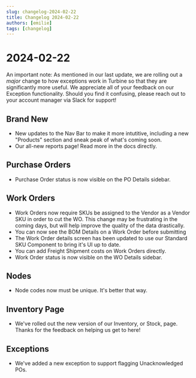```yaml
---
slug: changelog-2024-02-22
title: Changelog 2024-02-22
authors: [emilie]
tags: [changelog]
---
```

# 2024-02-22

An important note: As mentioned in our last update, we are rolling out a *major* change to how exceptions work in Turbine so that they are significantly more useful. We appreciate all of your feedback on our Exception functionality. Should you find it confusing, please reach out to your account manager via Slack for support!


## Brand New
* New updates to the Nav Bar to make it more intutitive, including a new "Products" section and sneak peak of what's coming soon.
* Our all-new reports page! Read more in the docs directly. 

## Purchase Orders
* Purchase Order status is now visible on the PO Details sidebar. 

## Work Orders 
* Work Orders now require SKUs be assigned to the Vendor as a Vendor SKU in order to cut the WO. This change may be frustrating in the coming days, but will help improve the quality of the data drastically. 
* You can now see the BOM Details on a Work Order before submitting
* The Work Order details screen has been updated to use our Standard SKU Component to bring it's UI up to date.
* You can add Freight Shipment costs on Work Orders directly.
* Work Order status is now visible on the WO Details sidebar. 

## Nodes
* Node codes now must be unique. It's better that way.

## Inventory Page
* We've rolled out the new version of our Inventory, or Stock, page. Thanks for the feedback on helping us get to here!

## Exceptions
* We've added a new exception to support flagging Unacknowledged POs.
